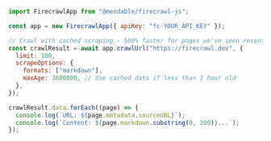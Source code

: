 ```javascript JavaScript
import FirecrawlApp from "@mendable/firecrawl-js";

const app = new FirecrawlApp({ apiKey: "fc-YOUR_API_KEY" });

// Crawl with cached scraping - 500% faster for pages we've seen recently
const crawlResult = await app.crawlUrl("https://firecrawl.dev", {
  limit: 100,
  scrapeOptions: {
    formats: ["markdown"],
    maxAge: 3600000, // Use cached data if less than 1 hour old
  },
});

crawlResult.data.forEach((page) => {
  console.log(`URL: ${page.metadata.sourceURL}`);
  console.log(`Content: ${page.markdown.substring(0, 200)}...`);
});
```
